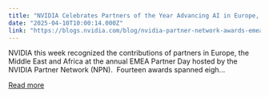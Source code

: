 ```yaml
---
title: "NVIDIA Celebrates Partners of the Year Advancing AI in Europe, Middle East and Africa"
date: "2025-04-10T10:00:14.000Z"
link: "https://blogs.nvidia.com/blog/nvidia-partner-network-awards-emea-2025/"
---
```


NVIDIA this week recognized the contributions of partners in Europe, the Middle East and Africa at the annual EMEA Partner Day hosted by the NVIDIA Partner Network (NPN).  Fourteen awards spanned eigh...

[Read more](https://blogs.nvidia.com/blog/nvidia-partner-network-awards-emea-2025/)
